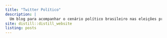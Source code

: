 ```yaml
---
title: "Twitter Político"
description: |
  Um blog para acompanhar o cenário político brasileiro nas eleições presidenciais 2022 através do twitter e da análise de dados.
site: distill::distill_website
listing: posts
---
```


